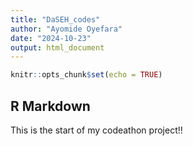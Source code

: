 ---
title: "DaSEH_codes"
author: "Ayomide Oyefara"
date: "2024-10-23"
output: html_document
---

```{r setup, include=FALSE}
knitr::opts_chunk$set(echo = TRUE)
```

## R Markdown

This is the start of my codeathon project!!